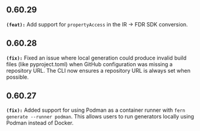 ## 0.60.29
**`(feat):`** Add support for `propertyAccess` in the IR -> FDR SDK conversion.


## 0.60.28
**`(fix):`** Fixed an issue where local generation could produce invalid build files (like pyproject.toml) when 
GitHub configuration was missing a repository URL. The CLI now ensures a repository URL is always set when possible.


## 0.60.27
**`(fix):`** Added support for using Podman as a container runner with `fern generate --runner podman`. 
This allows users to run generators locally using Podman instead of Docker.


